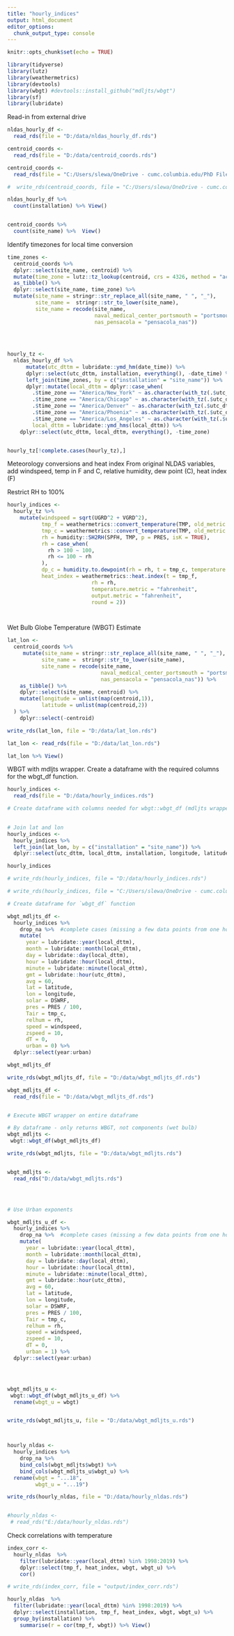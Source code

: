 ```yaml
---
title: "hourly_indices"
output: html_document
editor_options: 
  chunk_output_type: console
---
```


```r
knitr::opts_chunk$set(echo = TRUE)

library(tidyverse)
library(lutz)
library(weathermetrics)
library(devtools)
library(wbgt) #devtools::install_github("mdljts/wbgt")
library(sf) 
library(lubridate)

```


Read-in from external drive
```r

nldas_hourly_df <-
  read_rds(file = "D:/data/nldas_hourly_df.rds")

centroid_coords <-
  read_rds(file = "D:/data/centroid_coords.rds")

centroid_coords <-
  read_rds(file = "C:/Users/slewa/OneDrive - cumc.columbia.edu/PhD Files/data/centroid_coords.rds")

#  write_rds(centroid_coords, file = "C:/Users/slewa/OneDrive - cumc.columbia.edu/PhD Files/data/centroid_coords.rds")

nldas_hourly_df %>% 
  count(installation) %>% View()


centroid_coords %>% 
  count(site_name) %>%  View()
```



Identify timezones for local time conversion
```r


time_zones <-
  centroid_coords %>% 
  dplyr::select(site_name, centroid) %>% 
  mutate(time_zone = lutz::tz_lookup(centroid, crs = 4326, method = "accurate")) %>% 
  as_tibble() %>% 
  dplyr::select(site_name, time_zone) %>% 
  mutate(site_name = stringr::str_replace_all(site_name, " ", "_"),
         site_name =  stringr::str_to_lower(site_name),
         site_name = recode(site_name, 
                            naval_medical_center_portsmouth = "portsmouth_nmc",
                            nas_pensacola = "pensacola_nas"))
                            
                            
                            

hourly_tz <-
  nldas_hourly_df %>% 
      mutate(utc_dttm = lubridate::ymd_hm(date_time)) %>% 
      dplyr::select(utc_dttm, installation, everything(), -date_time) %>% 
      left_join(time_zones, by = c("installation" = "site_name")) %>%  
      dplyr::mutate(local_dttm = dplyr::case_when(
        .$time_zone == "America/New_York" ~ as.character(with_tz(.$utc_dttm, tz = "America/New_York")),
        .$time_zone == "America/Chicago" ~ as.character(with_tz(.$utc_dttm, tz = "America/Chicago")), 
        .$time_zone == "America/Denver" ~ as.character(with_tz(.$utc_dttm, tz = "America/Denver")),
        .$time_zone == "America/Phoenix" ~ as.character(with_tz(.$utc_dttm, tz = "America/Phoenix")),
        .$time_zone == "America/Los_Angeles" ~ as.character(with_tz(.$utc_dttm, tz = "America/Los_Angeles"))),
        local_dttm = lubridate::ymd_hms(local_dttm)) %>% 
    dplyr::select(utc_dttm, local_dttm, everything(), -time_zone)


hourly_tz[!complete.cases(hourly_tz),]
```


Meteorology conversions and heat index
From original NLDAS variables, add windspeed, temp in F and C, relative humidity, dew point (C), heat index (F)

Restrict RH to 100%

```r

hourly_indices <-
  hourly_tz %>% 
    mutate(windspeed = sqrt(UGRD^2 + VGRD^2),
           tmp_f = weathermetrics::convert_temperature(TMP, old_metric = "kelvin", new_metric = "fahrenheit"),
           tmp_c = weathermetrics::convert_temperature(TMP, old_metric = "kelvin", new_metric = "celsius"),
           rh = humidity::SH2RH(SPFH, TMP, p = PRES, isK = TRUE),
           rh = case_when(
             rh > 100 ~ 100,
             rh <= 100 ~ rh
           ),
           dp_c = humidity.to.dewpoint(rh = rh, t = tmp_c, temperature.metric = "celsius"),
           heat_index = weathermetrics::heat.index(t = tmp_f,
                           rh = rh,
                           temperature.metric = "fahrenheit",
                           output.metric = "fahrenheit",
                           round = 2))  




```


Wet Bulb Globe Temperature (WBGT) Estimate


```r

lat_lon <-
  centroid_coords %>% 
     mutate(site_name = stringr::str_replace_all(site_name, " ", "_"),
           site_name =  stringr::str_to_lower(site_name),
           site_name = recode(site_name, 
                              naval_medical_center_portsmouth = "portsmouth_nmc",
                              nas_pensacola = "pensacola_nas")) %>% 
    as_tibble() %>% 
    dplyr::select(site_name, centroid) %>%  
    mutate(longitude = unlist(map(centroid,1)),
           latitude = unlist(map(centroid,2))
  ) %>% 
    dplyr::select(-centroid)

write_rds(lat_lon, file = "D:/data/lat_lon.rds")

lat_lon <- read_rds(file = "D:/data/lat_lon.rds")

lat_lon %>% View()
```

WBGT with mdljts wrapper. Create a dataframe with the required columns for the wbgt_df function.


```r

hourly_indices <-
  read_rds(file = "D:/data/hourly_indices.rds")

# Create dataframe with columns needed for wbgt::wbgt_df (mdljts wrapper)

                     
# Join lat and lon
hourly_indices <-
  hourly_indices %>% 
  left_join(lat_lon, by = c("installation" = "site_name")) %>% 
  dplyr::select(utc_dttm, local_dttm, installation, longitude, latitude, everything())

hourly_indices 

# write_rds(hourly_indices, file = "D:/data/hourly_indices.rds")

# write_rds(hourly_indices, file = "C:/Users/slewa/OneDrive - cumc.columbia.edu/PhD Files/data/hourly_indices.rds")

# Create dataframe for `wbgt_df` function

wbgt_mdljts_df <-
  hourly_indices %>%
    drop_na %>%  #complete cases (missing a few data points from one hour ~1994)
    mutate(
      year = lubridate::year(local_dttm), 
      month = lubridate::month(local_dttm), 
      day = lubridate::day(local_dttm), 
      hour = lubridate::hour(local_dttm), 
      minute = lubridate::minute(local_dttm), 
      gmt = lubridate::hour(utc_dttm), 
      avg = 60, 
      lat = latitude, 
      lon = longitude, 
      solar = DSWRF, 
      pres = PRES / 100, 
      Tair = tmp_c, 
      relhum = rh, 
      speed = windspeed, 
      zspeed = 10, 
      dT = 0, 
      urban = 0) %>% 
  dplyr::select(year:urban)

wbgt_mdljts_df

write_rds(wbgt_mdljts_df, file = "D:/data/wbgt_mdljts_df.rds")

wbgt_mdljts_df <-
  read_rds(file = "D:/data/wbgt_mdljts_df.rds")


# Execute WBGT wrapper on entire dataframe 

# By dataframe - only returns WBGT, not components (wet bulb)
wbgt_mdljts <-     
 wbgt::wbgt_df(wbgt_mdljts_df) 

write_rds(wbgt_mdljts, file = "D:/data/wbgt_mdljts.rds")


wbgt_mdljts <-
  read_rds("D:/data/wbgt_mdljts.rds")




# Use Urban exponents

wbgt_mdljts_u_df <-
  hourly_indices %>%
    drop_na %>%  #complete cases (missing a few data points from one hour ~1994)
    mutate(
      year = lubridate::year(local_dttm), 
      month = lubridate::month(local_dttm), 
      day = lubridate::day(local_dttm), 
      hour = lubridate::hour(local_dttm), 
      minute = lubridate::minute(local_dttm), 
      gmt = lubridate::hour(utc_dttm), 
      avg = 60, 
      lat = latitude, 
      lon = longitude, 
      solar = DSWRF, 
      pres = PRES / 100, 
      Tair = tmp_c, 
      relhum = rh, 
      speed = windspeed, 
      zspeed = 10, 
      dT = 0, 
      urban = 1) %>% 
  dplyr::select(year:urban)




wbgt_mdljts_u <-     
 wbgt::wbgt_df(wbgt_mdljts_u_df) %>% 
  rename(wbgt_u = wbgt)


write_rds(wbgt_mdljts_u, file = "D:/data/wbgt_mdljts_u.rds")



hourly_nldas <-
  hourly_indices %>%
    drop_na %>% 
    bind_cols(wbgt_mdljts$wbgt) %>% 
    bind_cols(wbgt_mdljts_u$wbgt_u) %>% 
  rename(wbgt = "...18",
         wbgt_u = "...19")

write_rds(hourly_nldas, file = "D:/data/hourly_nldas.rds")


#hourly_nldas <-
 # read_rds("E:/data/hourly_nldas.rds")
```



Check correlations with temperature
```r

index_corr <-
  hourly_nldas  %>% 
    filter(lubridate::year(local_dttm) %in% 1998:2019) %>% 
    dplyr::select(tmp_f, heat_index, wbgt, wbgt_u) %>% 
    cor()

# write_rds(index_corr, file = "output/index_corr.rds")

hourly_nldas  %>% 
  filter(lubridate::year(local_dttm) %in% 1998:2019) %>% 
  dplyr::select(installation, tmp_f, heat_index, wbgt, wbgt_u) %>% 
  group_by(installation) %>% 
    summarise(r = cor(tmp_f, wbgt)) %>% View()

```

